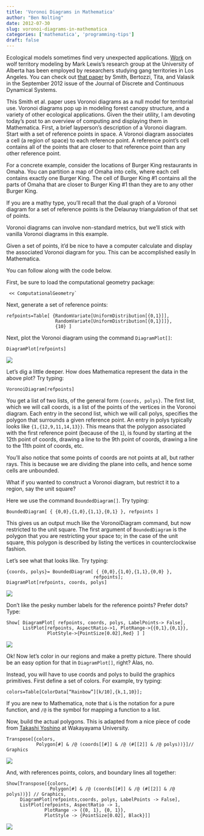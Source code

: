 ```yaml
---
title: 'Voronoi Diagrams in Mathematica'
author: "Ben Nolting"
date: 2012-07-30
slug: voronoi-diagrams-in-mathematica
categories: ['mathematica', 'programming-tips']
draft: false
---
```


Ecological models sometimes find very unexpected applications. [Work](http://www.math.ualberta.ca/~mlewis/publications/index.htm) on wolf territory modeling by Mark Lewis’s research group at the University of Alberta has been employed by researchers studying gang territories in Los Angeles. You can check out [that paper](https://www.aimsciences.org/article/doi/10.3934/dcds.2012.32.3223) by Smith, Bertozzi, Tita, and Valasik in the September 2012 issue of the Journal of Discrete and Continuous Dynamical Systems. 

This Smith et al. paper uses Voronoi diagrams as a null model for territorial use. Voronoi diagrams pop up in modeling forest canopy structure, and a variety of other ecological applications. Given the their utility, I am devoting today’s post to an overview of computing and displaying them in Mathematica. First, a brief layperson’s description of a Voronoi diagram. Start with a set of reference points in space. A Voronoi diagram associates a cell (a region of space) to each reference point. A reference point’s cell contains all of the points that are closer to that reference point than any other reference point. 

For a concrete example, consider the locations of Burger King restaurants in Omaha. You can partition a map of Omaha into cells, where each cell contains exactly one Burger King. The cell of Burger King #1 contains all the parts of Omaha that are closer to Burger King #1 than they are to any other Burger King. 

If you are a mathy type, you’ll recall that the dual graph of a Voronoi diagram for a set of reference points is the Delaunay triangulation of that set of points. 

Voronoi diagrams can involve non-standard metrics, but we’ll stick with vanilla Voronoi diagrams in this example. 

Given a set of points, it’d be nice to have a computer calculate and display the associated Voronoi diagram for you. This can be accomplished easily In Mathematica. 

You can follow along with the code below. 

First, be sure to load the computational geometry package:

```
 << ComputationalGeometry`
```

Next, generate a set of reference points:

```
refpoints=Table[ {RandomVariate[UniformDistribution[{0,1}]],
                  RandomVariate[UniformDistribution[{0,1}]]},
                  {10} ]
```

Next, plot the Voronoi diagram using the command `DiagramPlot[]`:

```
DiagramPlot[refpoints]
``` 

![](/img/Voroni1.jpg)

Let’s dig a little deeper. How does Mathematica represent the data in the above plot? Try typing:

```
VoronoiDiagram[refpoints]
```

You get a list of two lists, of the general form `{coords, polys}`. The first list, which we will call coords, is a list of the points of the vertices in the Voronoi diagram. Each entry in the second list, which we will call polys, specifies the polygon that surrounds a given reference point. An entry in polys typically looks like `{1,{12,9,11,14,13}}`. This means that the polygon associated with the first reference point (because of the `1`), is found by starting at the 12th point of coords, drawing a line to the 9th point of coords, drawing a line to the 11th point of coords, etc. 

You’ll also notice that some points of coords are not points at all, but rather rays. This is because we are dividing the plane into cells, and hence some cells are unbounded. 

What if you wanted to construct a Voronoi diagram, but restrict it to a region, say the unit square? 

Here we use the command `BoundedDiagram[]`. Try typing:

```
BoundedDiagram[ { {0,0},{1,0},{1,1},{0,1} }, refpoints ]
```

This gives us an output much like the VoronoiDiagram command, but now restricted to the unit square. The first argument of `BoundedDiagram` is the polygon that you are restricting your space to; in the case of the unit square, this polygon is described by listing the vertices in counterclockwise fashion. 

Let’s see what that looks like. Try typing:

```
{coords, polys}= BoundedDiagram[ { {0,0},{1,0},{1,1},{0,0} }, 
                                refpoints];
DiagramPlot[refpoints, coords, polys]
``` 

![](/img/Voroni2.jpg)

Don’t like the pesky number labels for the reference points? Prefer dots? Type:

```
Show[ DiagramPlot[ refpoints, coords, polys, LabelPoints-> False],
      ListPlot[refpoints, AspectRatio->1, PlotRange->{{0,1},{0,1}},
               PlotStyle->{PointSize[0.02],Red} ] ]
```

![](/img/Voroni3.jpg)

Ok! Now let’s color in our regions and make a pretty picture. There should be an easy option for that in `DiagramPlot[]`, right? Alas, no. 

Instead, you will have to use coords and polys to build the graphics primitives. First define a set of colors. For example, try typing:

```
colors=Table[ColorData[“Rainbow”][k/10],{k,1,10}];
```

If you are new to Mathematica, note that `&` is the notation for a pure function, and `/@` is the symbol for mapping a function to a list. 

Now, build the actual polygons. This is adapted from a nice piece of code from [Takashi Yoshino](http://web.wakayama-u.ac.jp/~yoshino/index_en.html) at Wakayayama University.

```
Transpose[{colors,
           Polygon[#] & /@ (coords[[#]] & /@ (#[[2]] & /@ polys))}]// Graphics
``` 

![](/img/Voroni4.jpg)

And, with references points, colors, and boundary lines all together:

```
Show[Transpose[{colors,
                Polygon[#] & /@ (coords[[#]] & /@ (#[[2]] & /@ polys))}] // Graphics,
     DiagramPlot[refpoints,coords, polys, LabelPoints -> False],
     ListPlot[refpoints, AspectRatio -> 1,
              PlotRange -> {{0, 1}, {0, 1}},
              PlotStyle -> {PointSize[0.02], Black}]]
```

![](/img/Voroni5.jpg)